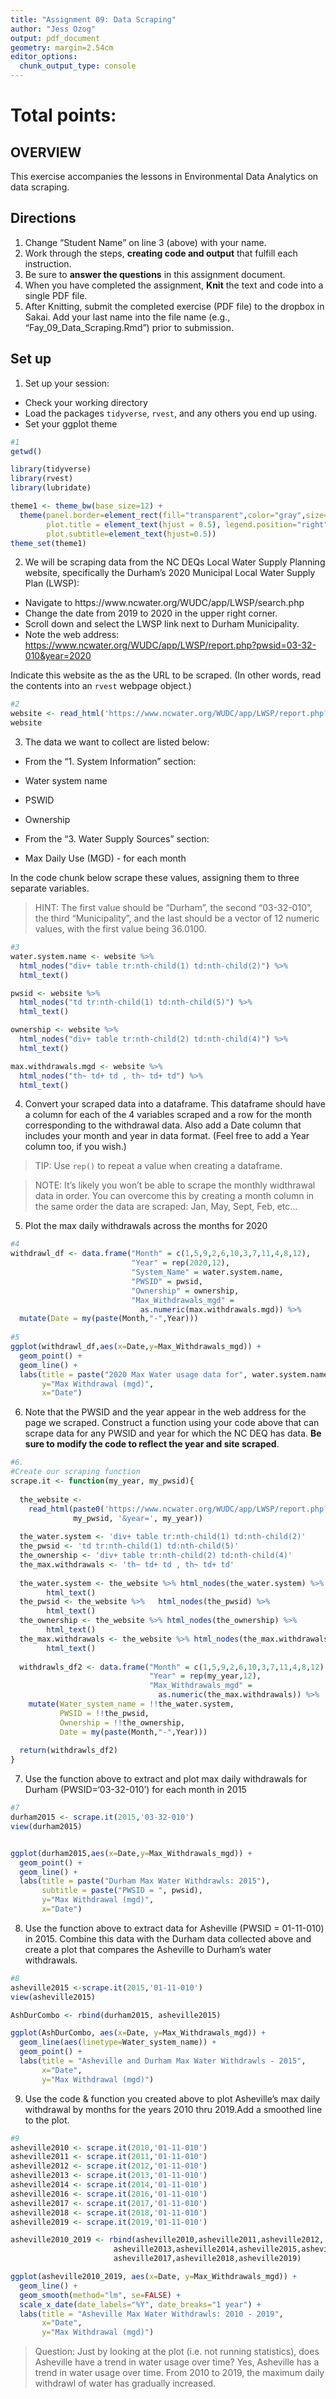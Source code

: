 ```yaml
---
title: "Assignment 09: Data Scraping"
author: "Jess Ozog"
output: pdf_document
geometry: margin=2.54cm
editor_options: 
  chunk_output_type: console
---
```


# Total points:

## OVERVIEW

This exercise accompanies the lessons in Environmental Data Analytics on data scraping. 

## Directions
1. Change "Student Name" on line 3 (above) with your name.
2. Work through the steps, **creating code and output** that fulfill each instruction.
3. Be sure to **answer the questions** in this assignment document.
4. When you have completed the assignment, **Knit** the text and code into a single PDF file.
5. After Knitting, submit the completed exercise (PDF file) to the dropbox in Sakai. Add your last name into the file name (e.g., "Fay_09_Data_Scraping.Rmd") prior to submission.


## Set up 
1. Set up your session:

* Check your working directory
* Load the packages `tidyverse`, `rvest`, and any others you end up using.
* Set your ggplot theme

```r
#1
getwd()

library(tidyverse)
library(rvest)
library(lubridate)

theme1 <- theme_bw(base_size=12) +
  theme(panel.border=element_rect(fill="transparent",color="gray",size=1),
        plot.title = element_text(hjust = 0.5), legend.position="right",
        plot.subtitle=element_text(hjust=0.5))
theme_set(theme1)
```

2. We will be scraping data from the NC DEQs Local Water Supply Planning website, specifically the Durham's 2020 Municipal Local Water Supply Plan (LWSP): 
 * Navigate to https://www.ncwater.org/WUDC/app/LWSP/search.php
 * Change the date from 2019 to 2020 in the upper right corner.
 * Scroll down and select the LWSP link next to Durham Municipality. 
 * Note the web address: <https://www.ncwater.org/WUDC/app/LWSP/report.php?pwsid=03-32-010&year=2020>

Indicate this website as the as the URL to be scraped. (In other words, read the contents into an
`rvest` webpage object.)

```r
#2
website <- read_html('https://www.ncwater.org/WUDC/app/LWSP/report.php?pwsid=03-32-010&year=2020')
website
```

3. The data we want to collect are listed below:

* From the "1. System Information" section:
 * Water system name
 * PSWID
 * Ownership
 
* From the "3. Water Supply Sources" section:
 * Max Daily Use (MGD) - for each month

In the code chunk below scrape these values, assigning them to three separate variables.

>HINT: The first value should be "Durham", the second "03-32-010", the third "Municipality", and the last should be a vector of 12 numeric values, with the first value being 36.0100.

```r
#3
water.system.name <- website %>% 
  html_nodes("div+ table tr:nth-child(1) td:nth-child(2)") %>% 
  html_text()

pwsid <- website %>% 
  html_nodes("td tr:nth-child(1) td:nth-child(5)") %>% 
  html_text()

ownership <- website %>% 
  html_nodes("div+ table tr:nth-child(2) td:nth-child(4)") %>% 
  html_text()

max.withdrawals.mgd <- website %>% 
  html_nodes("th~ td+ td , th~ td+ td") %>% 
  html_text()
```


4. Convert your scraped data into a dataframe. This dataframe should have a column for each of the 4 variables scraped and a row for the month corresponding to the withdrawal data. Also add a Date column that includes your month and year in data format. (Feel free to add a Year column too, if you wish.)

>TIP: Use `rep()` to repeat a value when creating a dataframe.

>NOTE: It's likely you won't be able to scrape the monthly widthrawal data in order. You can overcome this by creating a month column in the same order the data are scraped: Jan, May, Sept, Feb, etc...

5. Plot the max daily withdrawals across the months for 2020

```r
#4 
withdrawl_df <- data.frame("Month" = c(1,5,9,2,6,10,3,7,11,4,8,12),
                           "Year" = rep(2020,12),
                           "System_Name" = water.system.name,
                           "PWSID" = pwsid,
                           "Ownership" = ownership,
                           "Max_Withdrawals_mgd" = 
                             as.numeric(max.withdrawals.mgd)) %>%
  mutate(Date = my(paste(Month,"-",Year)))
                           
#5
ggplot(withdrawl_df,aes(x=Date,y=Max_Withdrawals_mgd)) + 
  geom_point() +
  geom_line() + 
  labs(title = paste("2020 Max Water usage data for", water.system.name),
       y="Max Withdrawal (mgd)",
       x="Date")
```

6. Note that the PWSID and the year appear in the web address for the page we scraped. Construct a function using your code above that can scrape data for any PWSID and year for which the NC DEQ has data. **Be sure to modify the code to reflect the year and site scraped**.

```r
#6.
#Create our scraping function
scrape.it <- function(my_year, my_pwsid){
  
  the_website <- 
    read_html(paste0('https://www.ncwater.org/WUDC/app/LWSP/report.php?pwsid=', 
              my_pwsid, '&year=', my_year))
    
  the_water.system <- 'div+ table tr:nth-child(1) td:nth-child(2)'
  the_pwsid <- 'td tr:nth-child(1) td:nth-child(5)'
  the_ownership <- 'div+ table tr:nth-child(2) td:nth-child(4)'
  the_max.withdrawals <- 'th~ td+ td , th~ td+ td'
  
  the_water.system <- the_website %>% html_nodes(the_water.system) %>% 
        html_text()
  the_pwsid <- the_website %>%   html_nodes(the_pwsid) %>% 
        html_text()
  the_ownership <- the_website %>% html_nodes(the_ownership) %>% 
        html_text()
  the_max.withdrawals <- the_website %>% html_nodes(the_max.withdrawals) %>% 
        html_text()
  
  withdrawls_df2 <- data.frame("Month" = c(1,5,9,2,6,10,3,7,11,4,8,12),
                               "Year" = rep(my_year,12),
                               "Max_Withdrawals_mgd" = 
                                 as.numeric(the_max.withdrawals)) %>% 
    mutate(Water_system_name = !!the_water.system,
           PWSID = !!the_pwsid,
           Ownership = !!the_ownership,
           Date = my(paste(Month,"-",Year)))
  
  return(withdrawls_df2)
}
```

7. Use the function above to extract and plot max daily withdrawals for Durham (PWSID='03-32-010') for each month in 2015

```r
#7
durham2015 <- scrape.it(2015,'03-32-010')
view(durham2015)


ggplot(durham2015,aes(x=Date,y=Max_Withdrawals_mgd)) + 
  geom_point() +
  geom_line() + 
  labs(title = paste("Durham Max Water Withdrawls: 2015"),
       subtitle = paste("PWSID = ", pwsid),
       y="Max Withdrawal (mgd)",
       x="Date")
```

8. Use the function above to extract data for Asheville (PWSID = 01-11-010) in 2015. Combine this data with the Durham data collected above and create a plot that compares the Asheville to Durham's water withdrawals.

```r
#8
asheville2015 <-scrape.it(2015,'01-11-010')
view(asheville2015)

AshDurCombo <- rbind(durham2015, asheville2015)

ggplot(AshDurCombo, aes(x=Date, y=Max_Withdrawals_mgd)) +
  geom_line(aes(linetype=Water_system_name)) +
  geom_point() +
  labs(title = "Asheville and Durham Max Water Withdrawls - 2015",
       x="Date",
       y="Max Withdrawal (mgd)")
```


9. Use the code & function you created above to plot Asheville's max daily withdrawal by months for the years 2010 thru 2019.Add a smoothed line to the plot.

```r
#9
asheville2010 <- scrape.it(2010,'01-11-010')
asheville2011 <- scrape.it(2011,'01-11-010')
asheville2012 <- scrape.it(2012,'01-11-010')
asheville2013 <- scrape.it(2013,'01-11-010')
asheville2014 <- scrape.it(2014,'01-11-010')
asheville2016 <- scrape.it(2016,'01-11-010')
asheville2017 <- scrape.it(2017,'01-11-010')
asheville2018 <- scrape.it(2018,'01-11-010')
asheville2019 <- scrape.it(2019,'01-11-010')

asheville2010_2019 <- rbind(asheville2010,asheville2011,asheville2012,
                       asheville2013,asheville2014,asheville2015,asheville2016,
                       asheville2017,asheville2018,asheville2019)

ggplot(asheville2010_2019, aes(x=Date, y=Max_Withdrawals_mgd)) +
  geom_line() +
  geom_smooth(method="lm", se=FALSE) +
  scale_x_date(date_labels="%Y", date_breaks="1 year") +
  labs(title = "Asheville Max Water Withdrawls: 2010 - 2019",
       x="Date",
       y="Max Withdrawal (mgd)")
```

>Question: Just by looking at the plot (i.e. not running statistics), does Asheville have a trend in water usage over time?
> Yes, Asheville has a trend in water usage over time. From 2010 to 2019, the maximum daily withdrawl of water has gradually increased. 